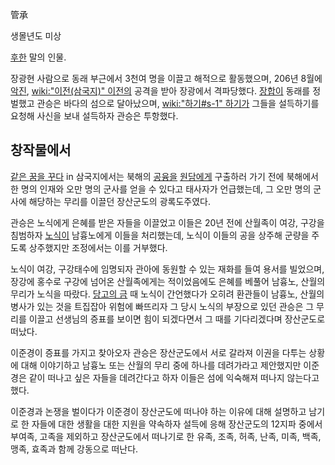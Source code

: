 管承

생몰년도 미상

[[후한]] 말의 인물.

장광현 사람으로 동래 부근에서 3천여 명을 이끌고 해적으로 활동했으며, 206년 8월에 [[악진]], [[wiki:"이전(삼국지)" 이전]]의 공격을 받아 장광에서 격파당했다. [[장합]]이 동래를 정벌했고 관승은 바다의 섬으로 달아났으며, [[wiki:"하기#s-1" 하기]]가 그들을 설득하기를 요청해 사신을 보내 설득하자 관승은 투항했다.

== 창작물에서 ==
[[같은 꿈을 꾸다]] in 삼국지에서는 북해의 [[공융]]을 [[원담]]에게 구출하러 가기 전에 북해에서 한 명의 인재와 오만 명의 군사를 얻을 수 있다고 태사자가 언급했는데, 그 오만 명의 군사에 해당하는 무리를 이끌던 장산군도의 광록도주였다.

관승은 노식에게 은혜를 받은 자들을 이끌었고 이들은 20년 전에 산월족이 여강, 구강을 침범하자 [[노식]]이 남흉노에게 이들을 처리했는데, 노식이 이들의 공을 상주해 군량을 주도록 상주했지만 조정에서는 이를 거부했다.

노식이 여강, 구강태수에 임명되자 관아에 동원할 수 있는 재화를 들여 용서를 빌었으며, 장강에 홍수로 구강에 넘어온 산월족에게는 적이었음에도 은혜를 베풀어 남흉노, 산월의 무리가 노식을 따랐다. [[당고의 금]] 때 노식이 간언했다가 오히려 환관들이 남흉노, 산월의 병사가 있는 것을 트집잡아 위험에 빠뜨리자 그 당시 노식의 부장으로 있던 관승은 그 무리를 이끌고 선생님의 증표를 보이면 힘이 되겠다면서 그 때를 기다리겠다며 장산군도로 떠났다.

이준경이 증표를 가지고 찾아오자 관승은 장산군도에서 서로 갈라져 이권을 다투는 상황에 대해 이야기하고 남흉노 또는 산월의 무리 중에 하나를 데려가라고 제안했지만 이준경은 같이 떠나고 싶은 자들을 데려간다고 하자 이들은 섬에 익숙해져 떠나지 않는다고 했다.

이준경과 논쟁을 벌이다가 이준경이 장산군도에 떠나야 하는 이유에 대해 설명하고 남기로 한 자들에 대한 생활을 대한 지원을 약속하자 설득에 응해 장산군도의 12지파 중에서 부여족, 고족을 제외하고 장산군도에서 떠나기로 한 유족, 조족, 허족, 난족, 미족, 백족, 맹족, 효족과 함께 강동으로 떠난다.
